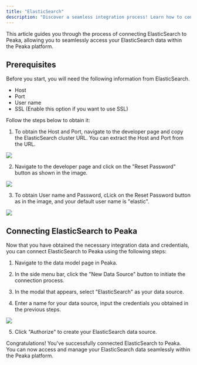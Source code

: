 ```yaml
---
title: "ElasticSearch"
description: "Discover a seamless integration process! Learn how to connect ElasticSearch to Peaka effortlessly for streamlined transactions."
---
```


This article guides you through the process of connecting ElasticSearch to Peaka, allowing you to seamlessly access your ElasticSearch data within the Peaka platform.

## Prerequisites

Before you start, you will need the following information from ElasticSearch.

- Host
- Port
- User name
- SSL (Enable this option if you want to use SSL)

Follow the steps below to obtain it:

1. To obtain the Host and Port, navigate to the developer page and copy the ElasticSearch cluster URL. You can extract the Host and Port from the URL.

<img src="https://cdn.peaka.com/integrations/elastic-search-1.png" />

2. Navigate to the developer page and click on the "Reset Password" button as shown in the image.

<img src="https://cdn.peaka.com/integrations/elastic-search-2.png" />

3. To obtain User name and Password, cLick on the Reset Password button as in the image, and your default user name is "elastic".

<img src="https://cdn.peaka.com/integrations/elastic-search-3.png" />

## Connecting ElasticSearch to Peaka

Now that you have obtained the necessary integration data and credentials, you can connect ElasticSearch to Peaka using the following steps:

1. Navigate to the data model page in Peaka.

2. In the side menu bar, click the "New Data Source" button to initiate the connection process.

3. In the modal that appears, select "ElasticSearch" as your data source.

4. Enter a name for your data source, input the credentials you obtained in the previous steps.

<img src="https://cdn.peaka.com/integrations/elastic-search-4.png" />

5. Click "Authorize" to create your ElasticSearch data source.

Congratulations! You've successfully connected ElasticSearch to Peaka. You can now access and manage your ElasticSearch data seamlessly within the Peaka platform.
